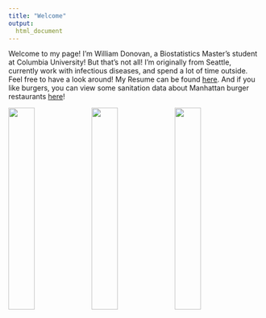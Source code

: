 ```yaml
---
title: "Welcome"
output: 
  html_document
---
```


Welcome to my page! I'm William Donovan, a Biostatistics Master's student at Columbia University! But that's not all! I'm originally from Seattle, currently work with infectious diseases, and spend a lot of time outside. Feel free to have a look around! My Resume can be found [here](resume.html). And if you like burgers, you can view some sanitation data about Manhattan burger restaurants [here](problem2.html)!

<img src="images/mt-rainier.jpg" style="width:32%">
<img src="images/oscar.jpg" style="width:32%">
<img src="images/lab-work.jpg" style="width:32%">